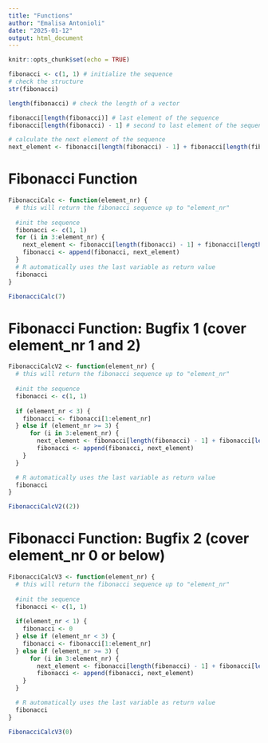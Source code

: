 ```yaml
---
title: "Functions"
author: "Emalisa Antonioli"
date: "2025-01-12"
output: html_document
---
```


```r
knitr::opts_chunk$set(echo = TRUE)
```

```r
fibonacci <- c(1, 1) # initialize the sequence
# check the structure
str(fibonacci)
```

```r
length(fibonacci) # check the length of a vector
```

```r
fibonacci[length(fibonacci)] # last element of the sequence
fibonacci[length(fibonacci) - 1] # second to last element of the sequence
```

```r
# calculate the next element of the sequence
next_element <- fibonacci[length(fibonacci) - 1] + fibonacci[length(fibonacci)]
```

# Fibonacci Function

```r
FibonacciCalc <- function(element_nr) {
  # this will return the fibonacci sequence up to "element_nr"
  
  #init the sequence
  fibonacci <- c(1, 1)
  for (i in 3:element_nr) {
    next_element <- fibonacci[length(fibonacci) - 1] + fibonacci[length(fibonacci)]
    fibonacci <- append(fibonacci, next_element)
  }
  # R automatically uses the last variable as return value
  fibonacci
}
```

```r
FibonacciCalc(7)
```

# Fibonacci Function: Bugfix 1 (cover element_nr 1 and 2)

```r
FibonacciCalcV2 <- function(element_nr) {
  # this will return the fibonacci sequence up to "element_nr"
  
  #init the sequence
  fibonacci <- c(1, 1)
  
  if (element_nr < 3) {
    fibonacci <- fibonacci[1:element_nr]
  } else if (element_nr >= 3) {
      for (i in 3:element_nr) {
        next_element <- fibonacci[length(fibonacci) - 1] + fibonacci[length(fibonacci)]
        fibonacci <- append(fibonacci, next_element)
    }
  }

  # R automatically uses the last variable as return value
  fibonacci
}
```

```r
FibonacciCalcV2((2))
```

# Fibonacci Function: Bugfix 2 (cover element_nr 0 or below)

```r
FibonacciCalcV3 <- function(element_nr) {
  # this will return the fibonacci sequence up to "element_nr"
  
  #init the sequence
  fibonacci <- c(1, 1)
  
  if(element_nr < 1) {
    fibonacci <- 0
  } else if (element_nr < 3) {
    fibonacci <- fibonacci[1:element_nr]
  } else if (element_nr >= 3) {
      for (i in 3:element_nr) {
        next_element <- fibonacci[length(fibonacci) - 1] + fibonacci[length(fibonacci)]
        fibonacci <- append(fibonacci, next_element)
    }
  }

  # R automatically uses the last variable as return value
  fibonacci
}
```

```r
FibonacciCalcV3(0)
```
